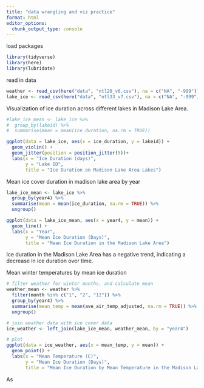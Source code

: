```yaml
---
title: "data wrangling and viz practice"
format: html
editor_options: 
  chunk_output_type: console
---
```

load packages
```r
library(tidyverse)
library(here)
library(lubridate)
```


read in data
```r
weather <- read_csv(here("data", "ntl20_v6.csv"), na = c("NA", "-999"))
lake_ice <- read_csv(here("data", "ntl33_v7.csv"), na = c("NA", "-999"))
```

Visualization of ice duration across different lakes in Madison Lake Area.
```r
#lake_ice_mean <- lake_ice %>% 
#  group_by(lakeid) %>% 
#  summarise(mean = mean(ice_duration, na.rm = TRUE))

ggplot(data = lake_ice, aes(x = ice_duration, y = lakeid)) + 
  geom_violin() +
  geom_jitter(position = position_jitter(5))+
  labs(x = "Ice Duration (days)",
       y = "Lake ID",
       title = "Ice Duration on Madison Lake Area Lakes")
```

Mean ice cover duration in madison lake area by year
```r
lake_ice_mean <- lake_ice %>%   
  group_by(year4) %>% 
  summarise(mean = mean(ice_duration, na.rm = TRUE)) %>% 
  ungroup()

ggplot(data = lake_ice_mean, aes(x = year4, y = mean)) +
  geom_line() +
  labs(x = "Year",
       y = "Mean Ice Duration (Days)",
       title = "Mean Ice Duration in the Madison Lake Area")
```
Ice duration in the Madison Lake Area has a negative trend, indicating a decrease in ice duration over time. 

Mean winter temperatures by mean ice duration
```r
# filter weather for winter months, and calculate mean
weather_mean <- weather %>%
  filter(month %in% c("1", "2", "12")) %>% 
  group_by(year4) %>% 
  summarise(mean_temp = mean(ave_air_temp_adjusted, na.rm = TRUE)) %>% 
  ungroup()

# join weather data with ice cover data
ice_weather <- left_join(lake_ice_mean, weather_mean, by = "year4")

# plot
ggplot(data = ice_weather, aes(x = mean_temp, y = mean)) +
  geom_point() +
  labs(x = "Mean Temperature (C)",
       y = "Mean Ice Duration (Days)",
       title = "Mean Ice Duration by Mean Temperature in the Madison Lake Area")
```
As
